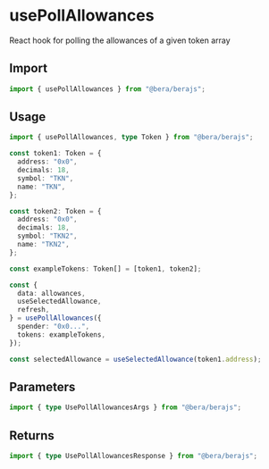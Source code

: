 # usePollAllowances

React hook for polling the allowances of a given token array

## Import

```ts twoslash
import { usePollAllowances } from "@bera/berajs";
```

## Usage


```ts twoslash [example.ts] filename="example.ts"
import { usePollAllowances, type Token } from "@bera/berajs";

const token1: Token = {
  address: "0x0",
  decimals: 18,
  symbol: "TKN",
  name: "TKN",
};

const token2: Token = {
  address: "0x0",
  decimals: 18,
  symbol: "TKN2",
  name: "TKN2",
};

const exampleTokens: Token[] = [token1, token2];

const {
  data: allowances,
  useSelectedAllowance,
  refresh,
} = usePollAllowances({
  spender: "0x0...",
  tokens: exampleTokens,
});

const selectedAllowance = useSelectedAllowance(token1.address);
```

## Parameters

```ts twoslash
import { type UsePollAllowancesArgs } from "@bera/berajs";
```

## Returns

```ts twoslash
import { type UsePollAllowancesResponse } from "@bera/berajs";
```

